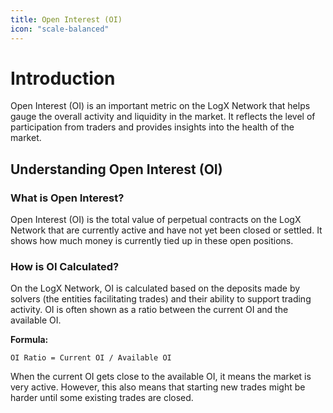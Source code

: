 ```yaml
---
title: Open Interest (OI) 
icon: "scale-balanced"
---
```


# **Introduction**

Open Interest (OI) is an important metric on the LogX Network that helps gauge the overall activity and liquidity in the market. It reflects the level of participation from traders and provides insights into the health of the market.

## **Understanding Open Interest (OI)**

### **What is Open Interest?**

Open Interest (OI) is the total value of perpetual contracts on the LogX Network that are currently active and have not yet been closed or settled. It shows how much money is currently tied up in these open positions.

### **How is OI Calculated?**

On the LogX Network, OI is calculated based on the deposits made by solvers (the entities facilitating trades) and their ability to support trading activity. OI is often shown as a ratio between the current OI and the available OI.

**Formula:**

```plaintext
OI Ratio = Current OI / Available OI
```
When the current OI gets close to the available OI, it means the market is very active. However, this also means that starting new trades might be harder until some existing trades are closed.
